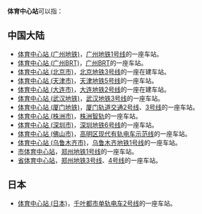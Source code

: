 '''体育中心站'''可以指：

== 中国大陆 ==
* [[体育中心站_(广州地铁)|体育中心站 (广州地铁)]]，[[广州地铁1号线|广州地铁1号线]]的一座车站。
* [[体育中心站_(广州BRT)|体育中心站 (广州BRT)]]，[[广州BRT|广州BRT]]的一座车站。
* [[体育中心站_(北京市)|体育中心站 (北京市)]]，[[北京地铁3号线|北京地铁3号线]]的一座在建车站。
* [[体育中心站_(天津市)|体育中心站 (天津市)]]，[[天津地铁5号线|天津地铁5号线]]的一座车站。
* [[体育中心站_(大连市)|体育中心站 (大连市)]]，[[大连地铁2号线|大连地铁2号线]]的一座在建车站。
* [[体育中心站_(武汉地铁)|体育中心站 (武汉地铁)]]，[[武汉地铁3号线|武汉地铁3号线]]的一座车站。
* [[体育中心站_(厦门地铁)|体育中心站 (厦门地铁)]]，[[厦门轨道交通2号线|厦门轨道交通2号线]]、[[厦门轨道交通3号线|3号线]]的一座车站。
* [[体育中心站_(株洲市)|体育中心站 (株洲市)]]，[[株洲智轨|株洲智轨]]的一座车站。
* [[体育中心站_(深圳市)|体育中心站 (深圳市)]]，[[深圳地铁6号线|深圳地铁6号线]]的一座车站。
* [[体育中心站_(佛山市)|体育中心站 (佛山市)]]，[[高明区现代有轨电车示范线|高明区现代有轨电车示范线]]的一座车站。
* [[体育中心站_(乌鲁木齐市)|体育中心站 (乌鲁木齐市)]]，[[乌鲁木齐地铁1号线|乌鲁木齐地铁1号线]]的一座车站。
* [[市体育中心站|市体育中心站]]，[[郑州地铁1号线|郑州地铁1号线]]的一座车站。
* [[省体育中心站|省体育中心站]]，[[郑州地铁3号线|郑州地铁3号线]]、[[郑州地铁4号线|4号线]]的一座车站。

== 日本 ==
* [[体育中心站_(日本)|体育中心站 (日本)]]，[[千叶都市单轨电车2号线|千叶都市单轨电车2号线]]的一座车站。
{{disambig|cat=五字车站名消歧义}}